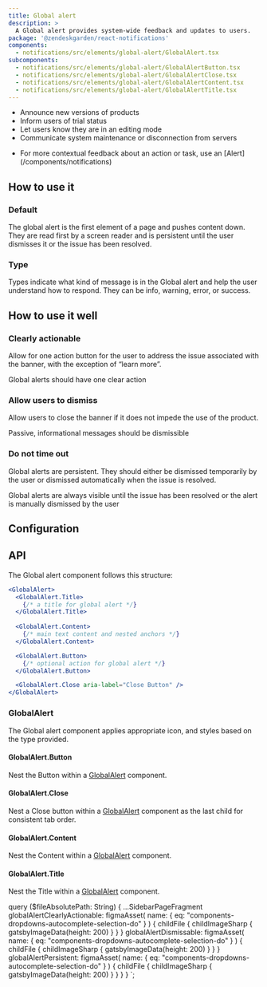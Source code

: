 ```yaml
---
title: Global alert
description: >
  A Global alert provides system-wide feedback and updates to users.
package: '@zendeskgarden/react-notifications'
components:
  - notifications/src/elements/global-alert/GlobalAlert.tsx
subcomponents:
  - notifications/src/elements/global-alert/GlobalAlertButton.tsx
  - notifications/src/elements/global-alert/GlobalAlertClose.tsx
  - notifications/src/elements/global-alert/GlobalAlertContent.tsx
  - notifications/src/elements/global-alert/GlobalAlertTitle.tsx
---
```


<Usage>
  <Use>
    <ul>
      <li>Announce new versions of products</li>
      <li>Inform users of trial status</li>
      <li>Let users know they are in an editing mode</li>
      <li>Communicate system maintenance or disconnection from servers</li>
    </ul>
  </Use>
  <Misuse>
    <ul>
      <li>
        <Markdown>
          For more contextual feedback about an action or task, use an
          [Alert](/components/notifications)
        </Markdown>
      </li>
    </ul>
  </Misuse>
</Usage>

## How to use it

### Default

The global alert is the first element of a page and pushes content down. They are read first
by a screen reader and is persistent until the user dismisses it or the issue has been resolved.


<CodeExample code={DefaultCode}>
  <Default />
</CodeExample>

### Type

Types indicate what kind of message is in the Global alert and help the user understand
how to respond. They can be info, warning, error, or success.


<CodeExample code={TypesCode}>
  <Types />
</CodeExample>

## How to use it well

### Clearly actionable

Allow for one action button for the user to address the issue
associated with the banner, with the exception of “learn more”.

<BestPractice>
  <Do
    imageSource={props.data.globalAlertClearlyActionable.childFile.childImageSharp.gatsbyImageData}
    imageIsSquare
  >
    <p>Global alerts should have one clear action</p>
  </Do>
</BestPractice>

### Allow users to dismiss

Allow users to close the banner if it does not impede the use of the product.

<BestPractice>
  <Do
    imageSource={props.data.globalAlertDismissable.childFile.childImageSharp.gatsbyImageData}
    imageIsSquare
  >
    <p>Passive, informational messages should be dismissible</p>
  </Do>
</BestPractice>

### Do not time out

Global alerts are persistent. They should either be dismissed temporarily
by the user or dismissed automatically when the issue is resolved.

<BestPractice>
  <Do
    imageSource={props.data.globalAlertPersistent.childFile.childImageSharp.gatsbyImageData}
    imageIsSquare
  >
    <p>
      Global alerts are always visible until the issue has been resolved or the alert is manually
      dismissed by the user
    </p>
  </Do>
</BestPractice>

## Configuration

<Configuration reactPackage={props.data.mdx.package} components={props.data.mdx.components} />

## API

The Global alert component follows this structure:

<!-- prettier-ignore -->
```jsx
<GlobalAlert>
  <GlobalAlert.Title>
    {/* a title for global alert */}
  </GlobalAlert.Title>
  
  <GlobalAlert.Content>
    {/* main text content and nested anchors */}
  </GlobalAlert.Content>

  <GlobalAlert.Button>
    {/* optional action for global alert */}
  </GlobalAlert.Button>

  <GlobalAlert.Close aria-label="Close Button" />
</GlobalAlert>
```

### GlobalAlert

The Global alert component applies appropriate icon, and styles based on the type provided.

<Component components={props.data.mdx.components} componentName="globalalert" />

<PropSheet components={props.data.mdx.components} componentName="globalalert" />

#### GlobalAlert.Button

Nest the Button within a [GlobalAlert](#globalalert) component.

<Component components={props.data.mdx.subcomponents} componentName="globalalert.button" />

<PropSheet components={props.data.mdx.subcomponents} componentName="globalalert.button" />

#### GlobalAlert.Close

Nest a Close button within a [GlobalAlert](#globalalert) component as the last child for consistent tab order.

<Component components={props.data.mdx.subcomponents} componentName="globalalert.close" />

<PropSheet components={props.data.mdx.subcomponents} componentName="globalalert.close" />

#### GlobalAlert.Content

Nest the Content within a [GlobalAlert](#globalalert) component.

<Component components={props.data.mdx.subcomponents} componentName="globalalert.content" />

<PropSheet components={props.data.mdx.subcomponents} componentName="globalalert.content" />

#### GlobalAlert.Title

Nest the Title within a [GlobalAlert](#globalalert) component.

<Component components={props.data.mdx.subcomponents} componentName="globalalert.title" />

<PropSheet components={props.data.mdx.subcomponents} componentName="globalalert.title" />


  query ($fileAbsolutePath: String) {
    ...SidebarPageFragment
    globalAlertClearlyActionable: figmaAsset(
      name: { eq: "components-dropdowns-autocomplete-selection-do" }
    ) {
      childFile {
        childImageSharp {
          gatsbyImageData(height: 200)
        }
      }
    }
    globalAlertDismissable: figmaAsset(
      name: { eq: "components-dropdowns-autocomplete-selection-do" }
    ) {
      childFile {
        childImageSharp {
          gatsbyImageData(height: 200)
        }
      }
    }
    globalAlertPersistent: figmaAsset(
      name: { eq: "components-dropdowns-autocomplete-selection-do" }
    ) {
      childFile {
        childImageSharp {
          gatsbyImageData(height: 200)
        }
      }
    }
  }
`;
